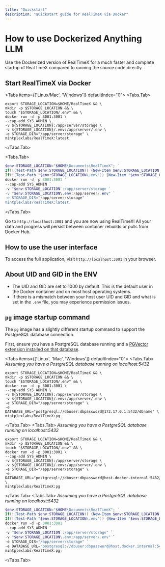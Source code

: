 ```yaml
---
title: "Quickstart"
description: "Quickstart guide for RealTimeX via Docker"
---
```



# How to use Dockerized Anything LLM

Use the Dockerized version of RealTimeX for a much faster and complete startup of RealTimeX compared to running the source code directly.

## Start RealTimeX via Docker

<Tabs items={['Linux/Mac', 'Windows']} defaultIndex="0">
  <Tabs.Tab>
  ```shell copy showLineNumbers
  export STORAGE_LOCATION=$HOME/RealTimeX && \
  mkdir -p $STORAGE_LOCATION && \
  touch "$STORAGE_LOCATION/.env" && \
  docker run -d -p 3001:3001 \
  --cap-add SYS_ADMIN \
  -v ${STORAGE_LOCATION}:/app/server/storage \
  -v ${STORAGE_LOCATION}/.env:/app/server/.env \
  -e STORAGE_DIR="/app/server/storage" \
  mintplexlabs/RealTimeX:latest
  ```
 </Tabs.Tab>

 <Tabs.Tab>
  ```powershell copy showLineNumbers
  $env:STORAGE_LOCATION="$HOME\Documents\RealTimeX"; `
  If(!(Test-Path $env:STORAGE_LOCATION)) {New-Item $env:STORAGE_LOCATION -ItemType Directory}; `
  If(!(Test-Path "$env:STORAGE_LOCATION\.env")) {New-Item "$env:STORAGE_LOCATION\.env" -ItemType File}; `
  docker run -d -p 3001:3001 `
  --cap-add SYS_ADMIN `
  -v "$env:STORAGE_LOCATION`:/app/server/storage `
  -v "$env:STORAGE_LOCATION\.env:/app/server/.env" `
  -e STORAGE_DIR="/app/server/storage" `
  mintplexlabs/RealTimeX:latest;
  ```
 </Tabs.Tab>
</Tabs>

Go to `http://localhost:3001` and you are now using RealTimeX! All your data and progress will persist between
container rebuilds or pulls from Docker Hub.

## How to use the user interface

To access the full application, visit `http://localhost:3001` in your browser.

## About UID and GID in the ENV

- The UID and GID are set to 1000 by default. This is the default user in the Docker container and on most host operating systems.
- If there is a mismatch between your host user UID and GID and what is set in the `.env` file, you may experience permission issues.


## `pg` image startup command

The `pg` image has a slightly different startup command to support the PostgreSQL database connection.

First, ensure you have a PostgreSQL database running and a [PGVector extension installed on that database](https://github.com/pgvector/pgvector).

<Tabs items={['Linux', 'Mac', 'Windows']} defaultIndex="0">
  <Tabs.Tab>
  _Assuming you have a PostgreSQL database running on localhost:5432_
  ```shell copy showLineNumbers
  export STORAGE_LOCATION=$HOME/RealTimeX && \
  mkdir -p $STORAGE_LOCATION && \
  touch "$STORAGE_LOCATION/.env" && \
  docker run -d -p 3001:3001 \
  --cap-add SYS_ADMIN \
  -v ${STORAGE_LOCATION}:/app/server/storage \
  -v ${STORAGE_LOCATION}/.env:/app/server/.env \
  -e STORAGE_DIR="/app/server/storage" \
  -e DATABASE_URL="postgresql://dbuser:dbpassword@172.17.0.1:5432/dbname" \
  mintplexlabs/RealTimeX:pg
  ```
 </Tabs.Tab>
 <Tabs.Tab>
  _Assuming you have a PostgreSQL database running on localhost:5432_
  ```shell copy showLineNumbers
  export STORAGE_LOCATION=$HOME/RealTimeX && \
  mkdir -p $STORAGE_LOCATION && \
  touch "$STORAGE_LOCATION/.env" && \
  docker run -d -p 3001:3001 \
  --cap-add SYS_ADMIN \
  -v ${STORAGE_LOCATION}:/app/server/storage \
  -v ${STORAGE_LOCATION}/.env:/app/server/.env \
  -e STORAGE_DIR="/app/server/storage" \
  -e DATABASE_URL="postgresql://dbuser:dbpassword@host.docker.internal:5432/dbname" \
  mintplexlabs/RealTimeX:pg
  ```
 </Tabs.Tab>
 <Tabs.Tab>
  _Assuming you have a PostgreSQL database running on localhost:5432_
  ```powershell copy showLineNumbers
  $env:STORAGE_LOCATION="$HOME\Documents\RealTimeX"; `
  If(!(Test-Path $env:STORAGE_LOCATION)) {New-Item $env:STORAGE_LOCATION -ItemType Directory}; `
  If(!(Test-Path "$env:STORAGE_LOCATION\.env")) {New-Item "$env:STORAGE_LOCATION\.env" -ItemType File}; `
  docker run -d -p 3001:3001 `
  --cap-add SYS_ADMIN `
  -v "$env:STORAGE_LOCATION`:/app/server/storage" `
  -v "$env:STORAGE_LOCATION\.env:/app/server/.env" `
  -e STORAGE_DIR="/app/server/storage" `
  -e DATABASE_URL="postgresql://dbuser:dbpassword@host.docker.internal:5432/dbname" `
  mintplexlabs/RealTimeX:pg;
  ```
 </Tabs.Tab>
</Tabs>